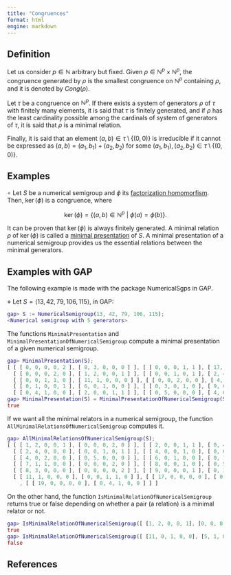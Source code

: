 ```yaml
---
title: "Congruences"
format: html
engine: markdown
---
```


<!-- Definiciones de Num. Sem. y de Num. Sem. y Appl. -->

## Definition

Let us consider $p \in \mathbb{N}$ arbitrary but fixed. Given $\rho \in \mathbb{N}^p \times \mathbb{N}^p$, the congruence generated by $\rho$ is the smallest congruence on $\mathbb{N}^p$ containing $\rho$, and it is denoted by $Cong(\rho)$.

Let $\tau$ be a congruence on $\mathbb{N}^p$. If there exists a system of generators $\rho$ of $\tau$ with finitely many elements, it is said that $\tau$ is finitely generated, and if $\rho$ has the least cardinality possible among the cardinals of system of generators of $\tau$, it is said that $\rho$ is a minimal relation.

Finally, it is said that an element $(a,b) \in \tau \setminus \{(0,0)\}$ is irreducible if it cannot be expressed as $(a,b) = (a_1, b_1) + (a_2, b_2)$ for some $(a_1, b_1), (a_2, b_2) \in \tau \setminus \{(0,0)\}$.

## Examples

$\circ$ Let $S$ be a numerical semigroup and $\phi$ its [factorization homomorfism](Factorization-homomorphism.qmd). Then, $\ker(\phi)$ is a congruence, where

$$
\ker(\phi) = \{(a,b) \in \mathbb{N}^p ~ | ~ \phi(a) = \phi(b)\}.
$$

It can be proven that $\ker(\phi)$ is always finitely generated. A minimal relation $\rho$ of $\ker(\phi)$ is called a [minimal presentation](Presentation-NS.qmd) of $S$. A minimal presentation of a numerical semigroup provides us the essential relations between the minimal generators.

## Examples with GAP

The following example is made with the package NumericalSgps in GAP.

$\diamond$ Let $S = \langle 13, 42, 79, 106, 115 \rangle$, in GAP:

``` gap
gap> S := NumericalSemigroup(13, 42, 79, 106, 115);
<Numerical semigroup with 5 generators>
```

The functions `MinimalPresentation` and `MinimalPresentationOfNumericalSemigroup` compute a minimal presentation of a given numerical semigroup.

``` gap
gap> MinimalPresentation(S);
[ [ [ 0, 0, 0, 0, 2 ], [ 8, 3, 0, 0, 0 ] ], [ [ 0, 0, 0, 1, 1 ], [ 17, 0, 0, 0, 0 ] ],
  [ [ 0, 0, 0, 2, 0 ], [ 1, 2, 0, 0, 1 ] ], [ [ 0, 0, 1, 0, 1 ], [ 2, 4, 0, 0, 0 ] ],
  [ [ 0, 0, 1, 1, 0 ], [ 11, 1, 0, 0, 0 ] ], [ [ 0, 0, 2, 0, 0 ], [ 4, 0, 0, 1, 0 ] ],
  [ [ 0, 1, 0, 0, 1 ], [ 6, 0, 1, 0, 0 ] ], [ [ 0, 3, 0, 1, 0 ], [ 9, 0, 0, 0, 1 ] ],
  [ [ 0, 4, 1, 0, 0 ], [ 2, 0, 0, 1, 1 ] ], [ [ 0, 5, 0, 0, 0 ], [ 4, 0, 2, 0, 0 ] ] ]
gap> MinimalPresentation(S) = MinimalPresentationOfNumericalSemigroup(S);
true
```

If we want all the minimal relators in a numerical semigroup, the function `AllMinimalRelationsOfNumericalSemigroup` computes it.

``` gap
gap> AllMinimalRelationsOfNumericalSemigroup(S);
[ [ [ 1, 2, 0, 0, 1 ], [ 0, 0, 0, 2, 0 ] ], [ [ 2, 0, 0, 1, 1 ], [ 0, 4, 1, 0, 0 ] ],
  [ [ 2, 4, 0, 0, 0 ], [ 0, 0, 1, 0, 1 ] ], [ [ 4, 0, 0, 1, 0 ], [ 0, 0, 2, 0, 0 ] ],
  [ [ 4, 0, 2, 0, 0 ], [ 0, 5, 0, 0, 0 ] ], [ [ 6, 0, 1, 0, 0 ], [ 0, 1, 0, 0, 1 ] ],
  [ [ 7, 1, 1, 0, 0 ], [ 0, 0, 0, 2, 0 ] ], [ [ 8, 0, 0, 1, 0 ], [ 0, 5, 0, 0, 0 ] ],
  [ [ 8, 3, 0, 0, 0 ], [ 0, 0, 0, 0, 2 ] ], [ [ 9, 0, 0, 0, 1 ], [ 0, 3, 0, 1, 0 ] ],
  [ [ 11, 1, 0, 0, 0 ], [ 0, 0, 1, 1, 0 ] ], [ [ 17, 0, 0, 0, 0 ], [ 0, 0, 0, 1, 1 ] ]
    , [ [ 19, 0, 0, 0, 0 ], [ 0, 4, 1, 0, 0 ] ] ]
```

On the other hand, the function `IsMinimalRelationOfNumericalSemigroup` returns true or false depending on whether a pair (a relation) is a minimal relator or not.

``` gap
gap> IsMinimalRelationOfNumericalSemigroup([ [1, 2, 0, 0, 1], [0, 0, 0, 2, 0] ], S);
true
gap> IsMinimalRelationOfNumericalSemigroup([ [11, 0, 1, 0, 0], [5, 1, 0, 0, 1] ], S);
false
```

## References
